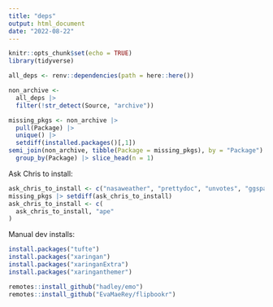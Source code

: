 ```yaml
---
title: "deps"
output: html_document
date: "2022-08-22"
---
```


```r
knitr::opts_chunk$set(echo = TRUE)
library(tidyverse)
```

```r
all_deps <- renv::dependencies(path = here::here())
```

```r
non_archive <- 
  all_deps |> 
  filter(!str_detect(Source, "archive"))

missing_pkgs <- non_archive |> 
  pull(Package) |> 
  unique() |> 
  setdiff(installed.packages()[,1])
semi_join(non_archive, tibble(Package = missing_pkgs), by = "Package") |>
  group_by(Package) |> slice_head(n = 1)
```

Ask Chris to install:

```r
ask_chris_to_install <- c("nasaweather", "prettydoc", "unvotes", "ggspatial", "ranger", "animation", "tidygeocoder", "fec12", "datasauRus", "directlabels", "maps", "mapview", "rnoaa", "vip", "openxlsx")
missing_pkgs |> setdiff(ask_chris_to_install)
ask_chris_to_install <- c(
  ask_chris_to_install, "ape"
)

```


Manual dev installs:

```r
install.packages("tufte")
install.packages("xaringan")
install.packages("xaringanExtra")
install.packages("xaringanthemer")

remotes::install_github("hadley/emo")
remotes::install_github("EvaMaeRey/flipbookr")
```

